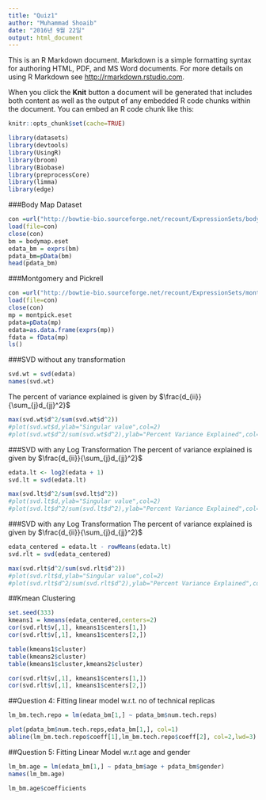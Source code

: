 ```yaml
---
title: "Quiz1"
author: "Muhammad Shoaib"
date: "2016년 9월 22일"
output: html_document
---
```


This is an R Markdown document. Markdown is a simple formatting syntax for authoring HTML, PDF, and MS Word documents. For more details on using R Markdown see <http://rmarkdown.rstudio.com>.

When you click the **Knit** button a document will be generated that includes both content as well as the output of any embedded R code chunks within the document. You can embed an R code chunk like this:

```r
knitr::opts_chunk$set(cache=TRUE)
```

```r
library(datasets)
library(devtools)
library(UsingR)
library(broom)
library(Biobase)
library(preprocessCore)
library(limma)
library(edge)
```

###Body Map Dataset

```r
con =url("http://bowtie-bio.sourceforge.net/recount/ExpressionSets/bodymap_eset.RData")
load(file=con)
close(con)
bm = bodymap.eset
edata_bm = exprs(bm)
pdata_bm=pData(bm)
head(pdata_bm)
```

###Montgomery and Pickrell 

```r
con =url("http://bowtie-bio.sourceforge.net/recount/ExpressionSets/montpick_eset.RData")
load(file=con)
close(con)
mp = montpick.eset
pdata=pData(mp)
edata=as.data.frame(exprs(mp))
fdata = fData(mp)
ls()
```

###SVD without any transformation 

```r
svd.wt = svd(edata)
names(svd.wt)
```

The percent of variance explained is given by $\frac{d_{ii}}{\sum_{j}d_{jj}^2}$
```r
max(svd.wt$d^2/sum(svd.wt$d^2))
#plot(svd.wt$d,ylab="Singular value",col=2)
#plot(svd.wt$d^2/sum(svd.wt$d^2),ylab="Percent Variance Explained",col=2)
```


###SVD with any Log Transformation 
The percent of variance explained is given by $\frac{d_{ii}}{\sum_{j}d_{jj}^2}$

```r
edata.lt <- log2(edata + 1)
svd.lt = svd(edata.lt)
```

```r
max(svd.lt$d^2/sum(svd.lt$d^2))
#plot(svd.lt$d,ylab="Singular value",col=2)
#plot(svd.lt$d^2/sum(svd.lt$d^2),ylab="Percent Variance Explained",col=2)
```


###SVD with any Log Transformation 
The percent of variance explained is given by $\frac{d_{ii}}{\sum_{j}d_{jj}^2}$

```r
edata_centered = edata.lt - rowMeans(edata.lt)
svd.rlt = svd(edata_centered)
```

```r
max(svd.rlt$d^2/sum(svd.rlt$d^2))
#plot(svd.rlt$d,ylab="Singular value",col=2)
#plot(svd.rlt$d^2/sum(svd.rlt$d^2),ylab="Percent Variance Explained",col=2)
```


##Kmean Clustering

```r
set.seed(333)
kmeans1 = kmeans(edata_centered,centers=2)
cor(svd.rlt$v[,1], kmeans1$centers[1,])
cor(svd.rlt$v[,1], kmeans1$centers[2,])
```

```r
table(kmeans1$cluster)
table(kmeans2$cluster)
table(kmeans1$cluster,kmeans2$cluster)
```

```r
cor(svd.rlt$v[,1], kmeans1$centers[1,])
cor(svd.rlt$v[,1], kmeans1$centers[2,])
```

##Question 4: Fitting linear model w.r.t. no of technical replicas

```r
lm_bm.tech.repo = lm(edata_bm[1,] ~ pdata_bm$num.tech.reps)
```

```r
plot(pdata_bm$num.tech.reps,edata_bm[1,], col=1)
abline(lm_bm.tech.repo$coeff[1],lm_bm.tech.repo$coeff[2], col=2,lwd=3)
```

##Question 5: Fitting Linear Model w.r.t age and gender

```r
lm_bm.age = lm(edata_bm[1,] ~ pdata_bm$age + pdata_bm$gender)
names(lm_bm.age)
```

```r
lm_bm.age$coefficients
```

